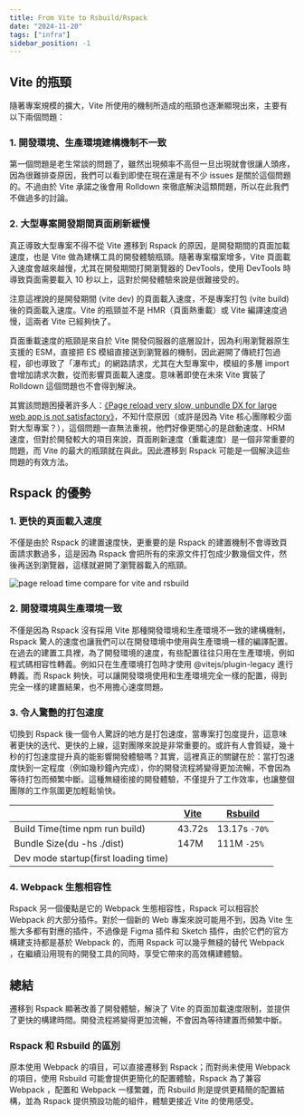```yaml
---
title: From Vite to Rsbuild/Rspack
date: "2024-11-20"
tags: ["infra"]
sidebar_position: -1
---
```


## Vite 的瓶頸

隨著專案規模的擴大，Vite 所使用的機制所造成的瓶頸也逐漸顯現出來，主要有以下兩個問題：

### 1. 開發環境、生產環境建構機制不一致

第一個問題是老生常談的問題了，雖然出現頻率不高但一旦出現就會很讓人頭疼，因為很難排查原因，我們可以看到即使在現在還是有不少 issues 是關於這個問題的。不過由於 Vite 承諾之後會用 Rolldown 來徹底解決這類問題，所以在此我們不做過多的討論。

### 2. 大型專案開發期間頁面刷新緩慢

真正導致大型專案不得不從 Vite 遷移到 Rspack 的原因，是開發期間的頁面加載速度，也是 Vite 做為建構工具的開發體驗瓶頸。隨著專案檔案增多，Vite 頁面載入速度會越來越慢，尤其在開發期間打開瀏覽器的 DevTools，使用 DevTools 時導致頁面需要載入 10 秒以上，這對於開發體驗來說是很難接受的。

注意這裡說的是開發期間 (vite dev) 的頁面載入速度，不是專案打包 (vite build) 後的頁面載入速度。Vite 的瓶頸並不是 HMR（頁面熱重載）或 Vite 編譯速度過慢，這兩者 Vite 已經夠快了。

頁面重載速度的瓶頸是來自於 Vite 開發伺服器的底層設計，因為利用瀏覽器原生支援的 ESM，直接把 ES 模組直接送到瀏覽器的機制，因此避開了傳統打包過程，卻也導致了「瀑布式」的網路請求，尤其在大型專案中，模組的多層 import 會增加請求次數，從而影響頁面載入速度。意味著即使在未來 Vite 實裝了 Rolldown 這個問題也不會得到解決。

其實該問題困擾著許多人：[《Page reload very slow, unbundle DX for large web app is not satisfactory》](https://github.com/vitejs/vite/discussions/13697)，不知什麼原因（或許是因為 Vite 核心團隊較少面對大型專案？），這個問題一直無法重視，他們好像更關心的是啟動速度、HRM 速度，但對於開發較大的項目來說，頁面刷新速度（重載速度）是一個非常重要的問題，而 Vite 的最大的瓶頸就在與此。因此遷移到 Rspack 可能是一個解決這些問題的有效方法。

## Rspack 的優勢

### 1. 更快的頁面載入速度

不僅是由於 Rspack 的建置速度快，更重要的是 Rspack 的建置機制不會導致頁面請求數過多，這是因為 Rspack 會把所有的來源文件打包成少數幾個文件，然後再送到瀏覽器，這樣就避開了瀏覽器載入的瓶頸。

![page reload time compare for vite and rsbuild](./img/page-reload-time-vite-vs-rsbuild.png)

### 2. 開發環境與生產環境一致

不僅是因為 Rspack 沒有採用 Vite 那種開發環境和生產環境不一致的建構機制，Rspack 驚人的速度也讓我們可以在開發環境中使用與生產環境一樣的編譯配置。在過去的建置工具裡，為了開發環境的速度，有些配置往往只用在生產環境，例如程式碼相容性轉義。例如只在生產環境打包時才使用 @vitejs/plugin-legacy 進行轉義。而 Rspack 夠快，可以讓開發環境使用和生產環境完全一樣的配置，得到完全一樣的建置結果，也不用擔心速度問題。

### 3. 令人驚艷的打包速度

切換到 Rspack 後一個令人驚訝的地方是打包速度，當專案打包度提升，這意味著更快的迭代、更快的上線，這對團隊來說是非常重要的。或許有人會質疑，幾十秒的打包速度提升真的能影響開發體驗嗎？其實，這裡真正的關鍵在於：當打包速度快到一定程度（例如幾秒鐘內完成），你的開發流程將變得更加流暢，不會因為等待打包而頻繁中斷。這種無縫銜接的開發體驗，不僅提升了工作效率，也讓整個團隊的工作氛圍更加輕鬆愉快。

|                                      | [Vite](https://vitejs.dev/) | [Rsbuild](https://rsbuild.dev/) |
| ------------------------------------ | --------------------------- | ------------------------------- |
| Build Time(time npm run build)       | 43.72s                      | 13.17s `-70%`                   |
| Bundle Size(du -hs ./dist)           | 147M                        | 111M `-25%`                     |
| Dev mode startup(first loading time) |                             |                                 |

### 4. Webpack 生態相容性

Rspack 另一個優點是它的 Webpack 生態相容性，Rspack 可以相容於 Webpack 的大部分插件。對於一個新的 Web 專案來說可能用不到，因為 Vite 生態大多都有對應的插件，不過像是 Figma 插件和 Sketch 插件，由於它們的官方構建支持都是基於 Webpack 的，而用 Rspack 可以幾乎無縫的替代 Webpack ，在繼續沿用現有的開發工具的同時，享受它帶來的高效構建體驗。

## 總結

遷移到 Rspack 顯著改善了開發體驗，解決了 Vite 的頁面加載速度限制，並提供了更快的構建時間。開發流程將變得更加流暢，不會因為等待建置而頻繁中斷。

### Rspack 和 Rsbuild 的區別

原本使用 Webpack 的項目，可以直接遷移到 Rspack；而對尚未使用 Webpack 的項目，使用 Rsbuild 可能會提供更簡化的配置體驗，Rspack 為了兼容 Webpack ，配置和 Webpack 一樣繁雜，而 Rsbuild 則是提供更精簡的配置結構，並為 Rspack 提供預設功能的組件，體驗更接近 Vite 的使用感受。


<GiscusComment />